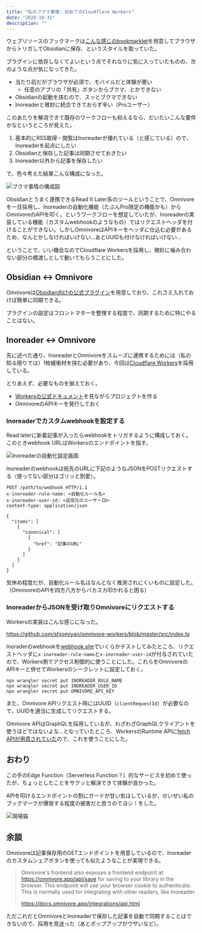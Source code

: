 ```yaml
---
title: "私のブクマ事情: 初めてのCloudflare Workers"
date: "2024-10-31"
description: ""
---
```


ウェブリソースのブックマークは[こんな感じのbookmarklet](https://gist.github.com/kepano/90c05f162c37cf730abb8ff027987ca3)を用意してブラウザからトリガしてObsidianに保存、というスタイルを取っていた。

プラグインに依存しなくてよいという点でそれなりに気に入っていたものの、次のような点が気になってきた。

- 当たり前だがブラウザが必須で、モバイルだと体験が悪い
	- 任意のアプリの「共有」ボタンからブクマ、とかできない
- Obsidianの起動を挟むので、スッとブクマできない
- Inoreaderと微妙に統合できておらず辛い（Proユーザー）

このあたりを解消できて既存のワークフローも抑えるなら、だいたいこんな要件かなというところが見えた。

1. 基本的にRSS取得・閲覧はInoreaderが優れている（と感じている）ので、Inoreaderを起点にしたい
1. Obsidianと保存した記事は同期させておきたい
1. Inoreader以外から記事を保存したい

で、色々考えた結果こんな構成になった。

![ブクマ事情の構成図](./architecture.webp)

Obsidianとうまく連携できるRead It Later系のツールということで、Omnivoreを一旦採用し、Inoreaderの自動化機能（たぶんPro限定の機能かも）からOmnivoreのAPIを叩く。というワークフローを想定していたが、Inoreaderの実装している機能（カスタムwebhookのようなもの）ではリクエストヘッダを付けることができない。しかしOmnivoreはAPIキーをヘッダに仕込む必要があるため、なんとかしなければいけない...あとUUIDも付けなければいけない...

ということで、いい機会なのでCloudflare Workersを採用し、微妙に噛み合わない部分の橋渡しとして動いてもらうことにした。

## Obsidian ↔ Omnivore

Omnivoreは[Obsidian向けの公式プラグイン](https://github.com/omnivore-app/obsidian-omnivore)を用意しており、これさえ入れておけば簡単に同期できる。

プラグインの設定はフロントマターを整理する程度で、同期するために特にやることはない。

## Inoreader ↔ Omnivore

先に述べた通り、InoreaderとOmnivoreをスムーズに連携するためには（私の知る限りでは）1枚緩衝材を挟む必要があり、今回は[Cloudflare Workers](https://developers.cloudflare.com/workers/)を採用している。

とりあえず、必要なものを揃えておく。

- [Workersの公式ドキュメント](https://developers.cloudflare.com/workers/get-started/guide/)を見ながらプロジェクトを作る
- OmnivoreのAPIキーを発行しておく

### Inoreaderでカスタムwebhookを設定する

Read laterに新着記事が入ったらwebhookをトリガするように構成しておく。このときwebhook URLはWorkersのエンドポイントを指す。

![Inoreaderの自動化設定画面](./inoreader.png)

Inoreaderのwebhookは宛先のURLに下記のようなJSONをPOSTリクエストする（使ってない部分はゴリッと割愛）。

```http
POST /path/to/webhook HTTP/1.1
x-inoreader-rule-name: <自動化ルール名>
x-inoreader-user-id: <送信元のユーザーID>
content-type: application/json

{
  "items": [
    {
      "canonical": [
        {
          "href": "記事のURL"
        }
      ]
    }
  ]
}
```

気休め程度だが、自動化ルール名はなんとなく推測されにくいものに設定した。  
（OmnivoreのAPIを四方八方からバカスカ叩かれると困る）

### InoreaderからJSONを受け取りOmnivoreにリクエストする

Workersの実装はこんな感じになった。  

https://github.com/shiomiyan/omnivore-workers/blob/master/src/index.ts

Inoraderのwebhookを[webhook.site](https://webhook.site/)でいくらかテストしてみたところ、リクエストヘッダに`x-inoreader-rule-name`と`x-inoreader-user-id`が付与されていたので、Workers側でアクセス制御的に使うことにした。これらをOmnivoreのAPIキーと併せてWorkersのシークレットに設定しておく。

```plaintext
npx wrangler secret put INOREADER_RULE_NAME
npx wrangler secret put INOREADER_USER_ID
npx wrangler secret put OMNIVORE_API_KEY
```

また、Omnivore APIリクエスト時にはUUID（`clientRequestId`）が必要なので、UUIDを適当に生成してリクエストする。

Omnivore APIはGraphQLを採用しているが、わざわざGraphQLクライアントを使うほどではないよな...となっていたところ、WorkersのRuntime APIに[fetch APIが用意されていた](https://developers.cloudflare.com/workers/runtime-apis/fetch/)ので、これを使うことにした。


## おわり

この手のEdge Function（Serverless Function？）的なサービスを初めて使ったが、ちょっとしたことをサクッと解決できて体験が良かった。

APIを叩けるエンドポイントの割にガードが甘い気はしているが、せいぜい私のブックマークが爆発する程度の被害だと思うのでヨシ！をした。

![現場猫](./genbaneko.png)

## 余談

Omnivoreは記事保存用のGETエンドポイントを用意しているので、Inoreaderのカスタムシェアボタンを使っても似たようなことが実現できる。

> Omnivore's frontend also exposes a frontend endpoint at https://omnivore.app/api/save for saving to your library in the browser. This endpoint will use your browser cookie to authenticate. This is normally used for integrating with other readers, like Inoreader.
>
> https://docs.omnivore.app/integrations/api.html

ただこれだとOmnivoreとInoreaderで保存した記事を自動で同期することはできないので、採用を見送った（あとポップアップがウザいなど）。
